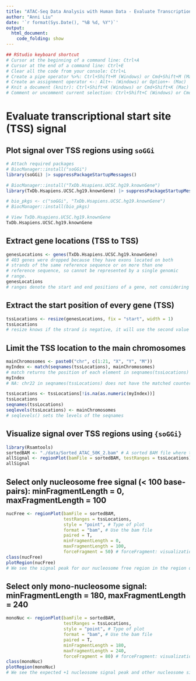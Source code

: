 ```yaml
---
title: "ATAC-Seq Data Analysis with Human Data - Evaluate Transcriptional Start Site Signal"
author: "Anni Liu"
date: '`r format(Sys.Date(), "%B %d, %Y")`'
output: 
  html_document:
    code_folding: show
---
```


```r
## RStudio keyboard shortcut
# Cursor at the beginning of a command line: Ctrl+A
# Cursor at the end of a command line: Ctrl+E
# Clear all the code from your console: Ctrl+L
# Create a pipe operator %>%: Ctrl+Shift+M (Windows) or Cmd+Shift+M (Mac)
# Create an assignment operator <-: Alt+- (Windows) or Option+- (Mac) 
# Knit a document (knitr): Ctrl+Shift+K (Windows) or Cmd+Shift+K (Mac)
# Comment or uncomment current selection: Ctrl+Shift+C (Windows) or Cmd+Shift+C (Mac)
```


# Evaluate transcriptional start site (TSS) signal
## Plot signal over TSS regions using `soGGi`
```r
# Attach required packages
# BiocManager::install("soGGi")
library(soGGi) |> suppressPackageStartupMessages()

# BiocManager::install("TxDb.Hsapiens.UCSC.hg19.knownGene")
library(TxDb.Hsapiens.UCSC.hg19.knownGene) |> suppressPackageStartupMessages()

# bio_pkgs <- c("soGGi", "TxDb.Hsapiens.UCSC.hg19.knownGene")
# BiocManager::install(bio_pkgs)

# View TxDb.Hsapiens.UCSC.hg19.knownGene
TxDb.Hsapiens.UCSC.hg19.knownGene
``` 

## Extract gene locations (TSS to TSS) 
```r
genesLocations <- genes(TxDb.Hsapiens.UCSC.hg19.knownGene)
# 403 genes were dropped because they have exons located on both
# strands of the same reference sequence or on more than one
# reference sequence, so cannot be represented by a single genomic
# range.
genesLocations
# ranges denote the start and end positions of a gene, not considering the intron and exon
```

## Extract the start position of every gene (TSS)
```r
tssLocations <- resize(genesLocations, fix = "start", width = 1)
tssLocations
# resize knows if the strand is negative, it will use the second value in IRanges as the start position; and if the strand is positive, it will use the first value in IRanges as the start positions
```

## Limit the TSS location to the main chromosomes
```r
mainChromosomes <- paste0("chr", c(1:21, "X", "Y", "M"))
myIndex <- match(seqnames(tssLocations), mainChromosomes)
# match returns the position of each element in seqnames(tssLocations) in the character vector mainChromosomes
myIndex
# NA: chr22 in seqnames(tssLocations) does not have the matched counterpart in mainChromosomes

tssLocations <- tssLocations[!is.na(as.numeric(myIndex))]
tssLocations
seqnames(tssLocations)
seqlevels(tssLocations) <- mainChromosomes
# seqlevels() sets the levels of the seqnames
```


## Visualize signal over TSS regions using `{soGGi}`
```r
library(Rsamtools)
sortedBAM <- "./data/Sorted_ATAC_50K_2.bam" # A sorted BAM file where the ATAC-seq data is aligned
allSignal <- regionPlot(bamFile = sortedBAM, testRanges = tssLocations)
allSignal
```

## Select only nucleosome free signal (< 100 base-pairs): minFragmentLength = 0, maxFragmentLength = 100
```r
nucFree <- regionPlot(bamFile = sortedBAM, 
                      testRanges = tssLocations, 
                      style = "point", # Type of plot
                      format = "bam", # Use the bam file
                      paired = T, 
                      minFragmentLength = 0, 
                      maxFragmentLength = 100, 
                      forceFragment = 50) # forceFragment: visualization purpose
class(nucFree)
plotRegion(nucFree)
# We see the signal peak for our nucleosome free region in the region over TSS
```

## Select only mono-nucleosome signal: minFragmentLength = 180, maxFragmentLength = 240
```r
monoNuc <- regionPlot(bamFile = sortedBAM, 
                      testRanges = tssLocations, 
                      style = "point", # Type of plot
                      format = "bam", # Use the bam file
                      paired = T, 
                      minFragmentLength = 180, 
                      maxFragmentLength = 240, 
                      forceFragment = 80) # forceFragment: visualization purpose
class(monoNuc)
plotRegion(monoNuc)
# We see the expected +1 nucleosome signal peak and other nucleosome signal peaks
```
